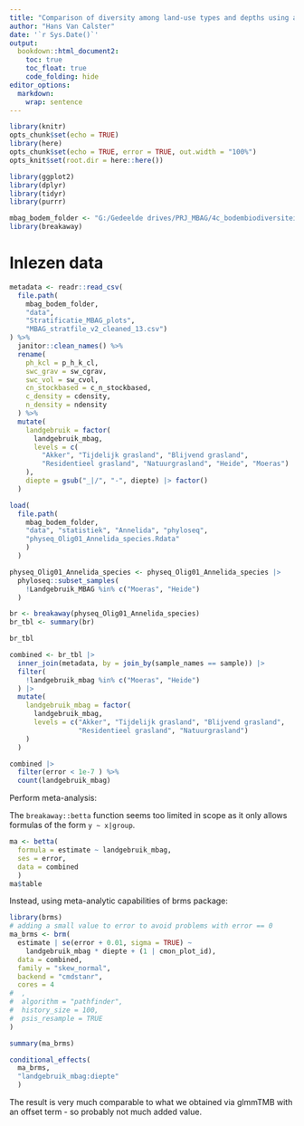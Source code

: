 ```yaml
---
title: "Comparison of diversity among land-use types and depths using approach from R package `breakaway`"
author: "Hans Van Calster"
date: '`r Sys.Date()`'
output:
  bookdown::html_document2:
    toc: true
    toc_float: true
    code_folding: hide
editor_options:
  markdown:
    wrap: sentence
---
```



```r
library(knitr)
opts_chunk$set(echo = TRUE)
library(here)
opts_chunk$set(echo = TRUE, error = TRUE, out.width = "100%")
opts_knit$set(root.dir = here::here())

library(ggplot2)
library(dplyr)
library(tidyr)
library(purrr)

mbag_bodem_folder <- "G:/Gedeelde drives/PRJ_MBAG/4c_bodembiodiversiteit" # nolint
library(breakaway)
```

# Inlezen data

```r
metadata <- readr::read_csv(
  file.path(
    mbag_bodem_folder,
    "data", 
    "Stratificatie_MBAG_plots",
    "MBAG_stratfile_v2_cleaned_13.csv")
) %>%
  janitor::clean_names() %>%
  rename(
    ph_kcl = p_h_k_cl,
    swc_grav = sw_cgrav,
    swc_vol = sw_cvol,
    cn_stockbased = c_n_stockbased,
    c_density = cdensity,
    n_density = ndensity
  ) %>%
  mutate(
    landgebruik = factor(
      landgebruik_mbag,
      levels = c(
        "Akker", "Tijdelijk grasland", "Blijvend grasland",
        "Residentieel grasland", "Natuurgrasland", "Heide", "Moeras")
    ),
    diepte = gsub("_|/", "-", diepte) |> factor()
  )

load(
  file.path(
    mbag_bodem_folder,
    "data", "statistiek", "Annelida", "phyloseq",
    "physeq_Olig01_Annelida_species.Rdata"
    )
  )

physeq_Olig01_Annelida_species <- physeq_Olig01_Annelida_species |> 
  phyloseq::subset_samples(
    !Landgebruik_MBAG %in% c("Moeras", "Heide")
  )

```


```r
br <- breakaway(physeq_Olig01_Annelida_species)
br_tbl <- summary(br)
```

```r
br_tbl
```


```r
combined <- br_tbl |> 
  inner_join(metadata, by = join_by(sample_names == sample)) |> 
  filter(
    !landgebruik_mbag %in% c("Moeras", "Heide")
  ) |> 
  mutate(
    landgebruik_mbag = factor(
      landgebruik_mbag,
      levels = c("Akker", "Tijdelijk grasland", "Blijvend grasland",
                 "Residentieel grasland", "Natuurgrasland")
    )
  )
```


```r
combined |> 
  filter(error < 1e-7 ) %>%
  count(landgebruik_mbag)
```


Perform meta-analysis:


The `breakaway::betta` function seems too limited in scope as it only allows formulas of the form `y ~ x|group`.


```r
ma <- betta(
  formula = estimate ~ landgebruik_mbag,
  ses = error,
  data = combined
  )
ma$table
```


Instead, using meta-analytic capabilities of brms package:

```r
library(brms)
# adding a small value to error to avoid problems with error == 0
ma_brms <- brm(
  estimate | se(error + 0.01, sigma = TRUE) ~
    landgebruik_mbag * diepte + (1 | cmon_plot_id),
  data = combined,
  family = "skew_normal",
  backend = "cmdstanr",
  cores = 4
#  ,
#  algorithm = "pathfinder",
#  history_size = 100,
#  psis_resample = TRUE
)

```

```r
summary(ma_brms)
```

```r
conditional_effects(
  ma_brms,
  "landgebruik_mbag:diepte"
  )
```

The result is very much comparable to what we obtained via glmmTMB with an offset term - so probably not much added value.
